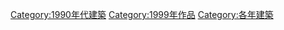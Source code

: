 {{Commonscat|Built in 1999}}

[[Category:1990年代建築|Category:1990年代建築]]
[[Category:1999年作品|Category:1999年作品]]
[[Category:各年建築|Category:各年建築]]